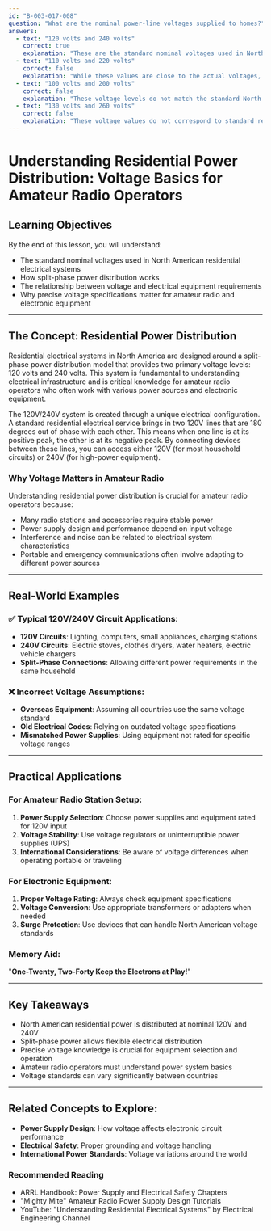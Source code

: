 ```yaml
---
id: "B-003-017-008"
question: "What are the nominal power-line voltages supplied to homes?"
answers:
  - text: "120 volts and 240 volts"
    correct: true
    explanation: "These are the standard nominal voltages used in North American residential electrical systems. The 120V is used for most household circuits powering lights, small appliances, and electronics, while the 240V is used for high-power equipment like electric stoves, dryers, water heaters, and some HVAC systems. These voltages are derived from a split-phase 240V system where two 120V lines are provided, offset from each other by 180 degrees."
  - text: "110 volts and 220 volts"
    correct: false
    explanation: "While these values are close to the actual voltages, they are not the precise nominal voltages used in modern North American electrical systems. This answer reflects an older historical standard, but current electrical codes and utility standards specify 120V and 240V as the nominal voltages. Modern electrical equipment is designed and rated for these specific voltage levels."
  - text: "100 volts and 200 volts"
    correct: false
    explanation: "These voltage levels do not match the standard North American residential electrical system. 100V and 200V are more characteristic of electrical systems in some Asian countries like Japan, but they do not represent the nominal voltages used in Canadian and North American home power distribution."
  - text: "130 volts and 260 volts"
    correct: false
    explanation: "These voltage values do not correspond to standard residential power distribution in North America. They are outside the typical range of nominal voltages and would not be found in standard home electrical systems. Actual residential power is distributed at 120V and 240V nominal voltages."
---
```


# Understanding Residential Power Distribution: Voltage Basics for Amateur Radio Operators

## Learning Objectives
By the end of this lesson, you will understand:
- The standard nominal voltages used in North American residential electrical systems
- How split-phase power distribution works
- The relationship between voltage and electrical equipment requirements
- Why precise voltage specifications matter for amateur radio and electronic equipment

---

## The Concept: Residential Power Distribution

Residential electrical systems in North America are designed around a split-phase power distribution model that provides two primary voltage levels: 120 volts and 240 volts. This system is fundamental to understanding electrical infrastructure and is critical knowledge for amateur radio operators who often work with various power sources and electronic equipment.

The 120V/240V system is created through a unique electrical configuration. A standard residential electrical service brings in two 120V lines that are 180 degrees out of phase with each other. This means when one line is at its positive peak, the other is at its negative peak. By connecting devices between these lines, you can access either 120V (for most household circuits) or 240V (for high-power equipment).

### Why Voltage Matters in Amateur Radio

Understanding residential power distribution is crucial for amateur radio operators because:
- Many radio stations and accessories require stable power
- Power supply design and performance depend on input voltage
- Interference and noise can be related to electrical system characteristics
- Portable and emergency communications often involve adapting to different power sources

---

## Real-World Examples

### ✅ Typical 120V/240V Circuit Applications:
- **120V Circuits**: Lighting, computers, small appliances, charging stations
- **240V Circuits**: Electric stoves, clothes dryers, water heaters, electric vehicle chargers
- **Split-Phase Connections**: Allowing different power requirements in the same household

### ❌ Incorrect Voltage Assumptions:
- **Overseas Equipment**: Assuming all countries use the same voltage standard
- **Old Electrical Codes**: Relying on outdated voltage specifications
- **Mismatched Power Supplies**: Using equipment not rated for specific voltage ranges

---

## Practical Applications

### For Amateur Radio Station Setup:
1. **Power Supply Selection**: Choose power supplies and equipment rated for 120V input
2. **Voltage Stability**: Use voltage regulators or uninterruptible power supplies (UPS)
3. **International Considerations**: Be aware of voltage differences when operating portable or traveling

### For Electronic Equipment:
1. **Proper Voltage Rating**: Always check equipment specifications
2. **Voltage Conversion**: Use appropriate transformers or adapters when needed
3. **Surge Protection**: Use devices that can handle North American voltage standards

### Memory Aid:
"**One-Twenty, Two-Forty Keep the Electrons at Play!**"

---

## Key Takeaways

- North American residential power is distributed at nominal 120V and 240V
- Split-phase power allows flexible electrical distribution
- Precise voltage knowledge is crucial for equipment selection and operation
- Amateur radio operators must understand power system basics
- Voltage standards can vary significantly between countries

---

## Related Concepts to Explore:
- **Power Supply Design**: How voltage affects electronic circuit performance
- **Electrical Safety**: Proper grounding and voltage handling
- **International Power Standards**: Voltage variations around the world

### Recommended Reading
- ARRL Handbook: Power Supply and Electrical Safety Chapters
- "Mighty Mite" Amateur Radio Power Supply Design Tutorials
- YouTube: "Understanding Residential Electrical Systems" by Electrical Engineering Channel